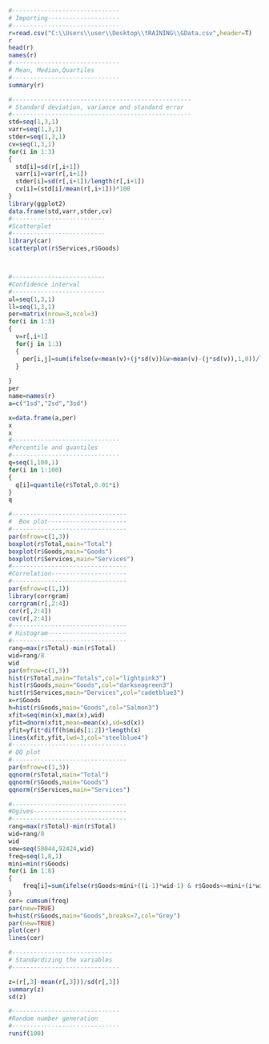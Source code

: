 ```{r}
#------------------------------
# Importing--------------------
#------------------------------
r=read.csv("C:\\Users\\user\\Desktop\\tRAINING\\GData.csv",header=T)
r
head(r)
names(r)
#------------------------------
# Mean, Median,Quartiles
#------------------------------
summary(r)

#--------------------------------------------------
# Standard deviation, variance and standard error
#--------------------------------------------------
std=seq(1,3,1)
varr=seq(1,3,1)
stder=seq(1,3,1)
cv=seq(1,3,1)
for(i in 1:3)
{
  std[i]=sd(r[,i+1])
  varr[i]=var(r[,i+1])
  stder[i]=sd(r[,i+1])/length(r[,i+1])  
  cv[i]=(std[i]/mean(r[,i+1]))*100
}
library(ggplot2)
data.frame(std,varr,stder,cv)
#--------------------------
#Scatterplot
#--------------------------
library(car)
scatterplot(r$Services,r$Goods)



#--------------------------
#Confidence interval
#--------------------------
ul=seq(1,3,1)
ll=seq(1,3,1)
per=matrix(nrow=3,ncol=3)
for(i in 1:3)
{
  v=r[,i+1]
  for(j in 1:3)
  {
    per[i,j]=sum(ifelse(v<mean(v)+(j*sd(v))&v>mean(v)-(j*sd(v)),1,0))/length(r[,i+1])*100    
  }
  
}
per
name=names(r)
a=c("1sd","2sd","3sd")

x=data.frame(a,per)
x
x
#------------------------------
#Percentile and quantiles
#------------------------------
q=seq(1,100,1)
for(i in 1:100)
{
  q[i]=quantile(r$Total,0.01*i)
}
q

#--------------------------------
#  Box plot----------------------
#--------------------------------
par(mfrow=c(1,3))
boxplot(r$Total,main="Total")
boxplot(r$Goods,main="Goods")
boxplot(r$Services,main="Services")
#--------------------------------
#Correlation---------------------
#--------------------------------
par(mfrow=c(1,1))
library(corrgram)
corrgram(r[,2:4])
cor(r[,2:4])
cov(r[,2:4])
#--------------------------------
# Histogram----------------------
#--------------------------------
rang=max(r$Total)-min(r$Total)
wid=rang/8
wid
par(mfrow=c(1,3))
hist(r$Total,main="Totals",col="lightpink3")
hist(r$Goods,main="Goods",col="darkseagreen3")
hist(r$Services,main="Dervices",col="cadetblue3")
x=r$Goods
h=hist(r$Goods,main="Goods",col="Salmon3")
xfit=seq(min(x),max(x),wid)
yfit=dnorm(xfit,mean=mean(x),sd=sd(x))
yfit=yfit*diff(h$mids[1:2])*length(x)
lines(xfit,yfit,lwd=3,col="steelblue4")
#--------------------------------
# QQ plot
#--------------------------------
par(mfrow=c(1,3))
qqnorm(r$Total,main="Total")
qqnorm(r$Goods,main="Goods")
qqnorm(r$Services,main="Services")

#--------------------------------
#Ogives--------------------------
#--------------------------------
rang=max(r$Total)-min(r$Total)
wid=rang/8
wid
sew=seq(50044,92424,wid)
freq=seq(1,8,1)
mini=min(r$Goods)
for(i in 1:8)
{
    freq[i]=sum(ifelse(r$Goods>mini+((i-1)*wid-1) & r$Goods<=mini+(i*wid),1,0))
}
cer= cumsum(freq)
par(new=TRUE)
h=hist(r$Goods,main="Goods",breaks=7,col="Grey")
par(new=TRUE)
plot(cer)
lines(cer)

#----------------------------
# Standardizing the variables
#------------------------------

z=(r[,3]-mean(r[,3]))/sd(r[,3])
summary(z)
sd(z)

#------------------------------
#Random number generation
#------------------------------
runif(100)


```

